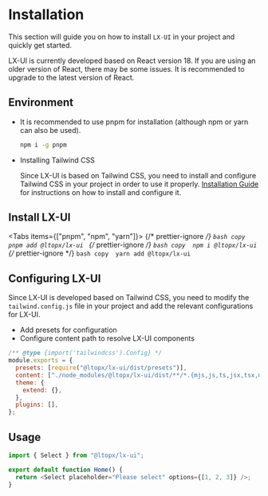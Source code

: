 
# Installation

This section will guide you on how to install `LX-UI` in your project and quickly get started.

<Callout emoji="⚠️">
  LX-UI is currently developed based on React version 18. If you are using an
  older version of React, there may be some issues. It is recommended to upgrade
  to the latest version of React.
</Callout>

## Environment

- It is recommended to use pnpm for installation (although npm or yarn can also be used).

  ```bash copy
  npm i -g pnpm
  ```

- Installing Tailwind CSS

  Since LX-UI is based on Tailwind CSS, you need to install and configure Tailwind CSS in your project in order to use it properly. [Installation Guide](https://tailwindcss.com/docs/installation) for instructions on how to install and configure it.

## Install LX-UI

<Tabs items={["pnpm", "npm", "yarn"]}>
  {/* prettier-ignore */}
  <Tab>
    ```bash copy 
    pnpm add @ltopx/lx-ui
    ```
  </Tab>
  {/* prettier-ignore */}
  <Tab>
    ```bash copy 
    npm i @ltopx/lx-ui
    ```
  </Tab>
  {/* prettier-ignore */}
  <Tab>
    ```bash copy 
    yarn add @ltopx/lx-ui
    ```
  </Tab>
</Tabs>

## Configuring LX-UI

Since LX-UI is developed based on Tailwind CSS, you need to modify the `tailwind.config.js` file in your project and add the relevant configurations for LX-UI.

- Add presets for configuration
- Configure content path to resolve LX-UI components

```js filename="tailwind.config.js" copy {3-4}
/** @type {import('tailwindcss').Config} */
module.exports = {
  presets: [require("@ltopx/lx-ui/dist/presets")],
  content: ["./node_modules/@ltopx/lx-ui/dist/**/*.{mjs,js,ts,jsx,tsx,mdx}"],
  theme: {
    extend: {},
  },
  plugins: [],
};
```

## Usage

```js copy
import { Select } from "@ltopx/lx-ui";

export default function Home() {
  return <Select placeholder="Please select" options={[1, 2, 3]} />;
}
```

